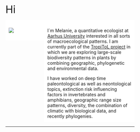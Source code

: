 


<div class="wrapper"></div>

<br>

<!-- <div style="background-color:lightgrey"> -->
<!--   <font size="5"> -->
<!--   <font color="red"> -->
<!--   NEWS : -->
<!--   </font> -->
<!--   Our paper on [Diversity partitioning in the Phanerozoic](https://www.pnas.org/content/early/2018/12/13/1814487116) in PNAS -->
<!--   </font> -->
<!-- </div> -->


 <font size="6">Hi </font> 

<style>
* {
  box-sizing: border-box;
}

/* Create two equal columns that floats next to each other */
.column {
  float: left;
  padding: 10px;
}

.left {
  width: 30%;
}

.right {
  width: 70%;
}

/* Clear floats after the columns */
.row:after {
  content: "";
  display: table;
  clear: both;
}

/* Responsive layout - makes the two columns stack on top of each other instead of next to each other */
@media screen and (max-width: 600px) {
  .column {
    width: 100%;
  }
}
</style>
</head>
<body>

<div class="row">
  <div class="column left" style="background-color:#FFFFFF;">
<div style="width:250px; height=1700px">
![](P1340707_2_smaller.jpg) 
</div>
  </div>
  <div class="column right" style="background-color:#FFFFFF;">
I`m Melanie, a quantitative ecologist at [Aarhus University](https://pure.au.dk/portal/en/persons/melanie-tietje(6abaa223-a82b-4577-acce-f2ead58ba86b).html) interested in all sorts of macroecological patterns. I am currently part of the [TropiToL project](https://peb-group.net/trf) in which we are exploring large-scale biodiversity patterns in plants by combining geographic, phylogenetic and environmental data. 

I have worked on deep time paleontological as well as neontological topics, extinction risk influencing factors in invertebrates and amphibians, geographic range size patterns, diversity, the combination of climatic with biological data, and recently phylogenies.
  </div>
</div>





------


